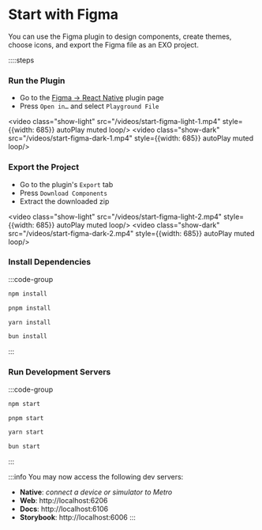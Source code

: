 # Start with Figma

You can use the Figma plugin to design components, create themes, choose icons, and export the Figma file as an EXO project.

::::steps

### Run the Plugin

- Go to the [Figma -> React Native](https://www.figma.com/community/plugin/821138713091291738) plugin page
- Press `Open in…` and select `Playground File`

<video class="show-light" src="/videos/start-figma-light-1.mp4" style={{width: 685}} autoPlay muted loop/>
<video class="show-dark" src="/videos/start-figma-dark-1.mp4" style={{width: 685}} autoPlay muted loop/>

### Export the Project

- Go to the plugin's `Export` tab
- Press `Download Components`
- Extract the downloaded zip

<video class="show-light" src="/videos/start-figma-light-2.mp4" style={{width: 685}} autoPlay muted loop/>
<video class="show-dark" src="/videos/start-figma-dark-2.mp4" style={{width: 685}} autoPlay muted loop/>

### Install Dependencies

:::code-group

```bash [npm]
npm install
```

```bash [pnpm]
pnpm install
```

```bash [yarn]
yarn install
```

```bash [bun]
bun install
```

:::

### Run Development Servers

:::code-group

```bash [npm]
npm start
```

```bash [pnpm]
pnpm start
```

```bash [yarn]
yarn start
```

```bash [bun]
bun start
```

:::

:::info
You may now access the following dev servers:
- **Native**: *connect a device or simulator to Metro*
- **Web**: http://localhost:6206
- **Docs**: http://localhost:6106
- **Storybook**: http://localhost:6006
:::
